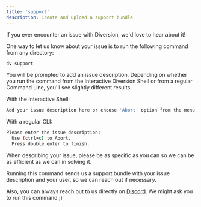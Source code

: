 ```yaml
---
title: 'support'
description: Create and upload a support bundle
---
```


If you ever encounter an issue with Diversion, we'd love to hear about it!

One way to let us know about your issue is to run the following command from any directory:

```bash
dv support
```

You will be prompted to add an issue description. Depending on whether you run the command from the Interactive Diversion Shell or from a regular Command Line, you'll see slightly different results.

With the Interactive Shell:
```bash
Add your issue description here or choose 'Abort' option from the menu:
```

With a regular CLI:
```bash
Please enter the issue description:
  Use (ctrl+c) to Abort.
  Press double enter to finish.
```

When describing your issue, please be as specific as you can so we can be as efficient as we can in solving it.

Running this command sends us a support bundle with your issue description and your user, so we can reach out if necessary.

Also, you can always reach out to us directly on [Discord](https://discord.com/invite/HDAGJvgkuT). We might ask you to run this command ;)